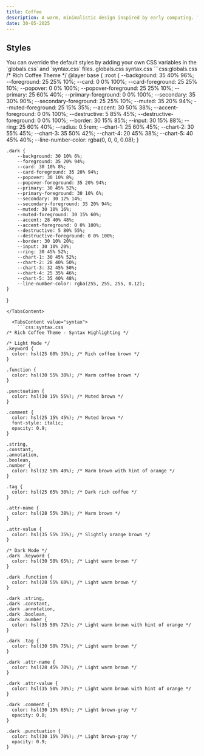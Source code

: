 ```yaml
---
title: Coffee
description: A warm, minimalistic design inspired by early computing. This theme is a replica of the "Coffee" theme from the `shiki-twoslash` package.
date: 30-05-2025
---
```


## Styles

<Note type="note" title="note">
  You can override the default styles by adding your own CSS variables in the `globals.css` and `syntax.css` files.
</Note>

<Tabs defaultValue="globals" className="pt-5 pb-1">
  <TabsList>
    <TabsTrigger value="globals">globals.css</TabsTrigger>
    <TabsTrigger value="syntax">syntax.css</TabsTrigger>
  </TabsList>
  <TabsContent value="globals">
    ```css:globals.css
/* Rich Coffee Theme */
@layer base {
    :root {
        --background: 35 40% 96%;
        --foreground: 25 25% 10%;
        --card: 0 0% 100%;
        --card-foreground: 25 25% 10%;
        --popover: 0 0% 100%;
        --popover-foreground: 25 25% 10%;
        --primary: 25 60% 40%;
        --primary-foreground: 0 0% 100%;
        --secondary: 35 30% 90%;
        --secondary-foreground: 25 25% 10%;
        --muted: 35 20% 94%;
        --muted-foreground: 25 15% 35%;
        --accent: 30 50% 38%;
        --accent-foreground: 0 0% 100%;
        --destructive: 5 85% 45%;
        --destructive-foreground: 0 0% 100%;
        --border: 30 15% 85%;
        --input: 30 15% 88%;
        --ring: 25 60% 40%;
        --radius: 0.5rem;
        --chart-1: 25 60% 45%;
        --chart-2: 30 55% 45%;
        --chart-3: 35 50% 42%;
        --chart-4: 20 45% 38%;
        --chart-5: 40 45% 40%;
        --line-number-color: rgba(0, 0, 0, 0.08);
    }

    .dark {
        --background: 30 10% 6%;
        --foreground: 35 20% 94%;
        --card: 30 10% 8%;
        --card-foreground: 35 20% 94%;
        --popover: 30 10% 8%;
        --popover-foreground: 35 20% 94%;
        --primary: 30 45% 52%;
        --primary-foreground: 30 10% 6%;
        --secondary: 30 12% 14%;
        --secondary-foreground: 35 20% 94%;
        --muted: 30 10% 16%;
        --muted-foreground: 30 15% 60%;
        --accent: 28 40% 48%;
        --accent-foreground: 0 0% 100%;
        --destructive: 5 80% 55%;
        --destructive-foreground: 0 0% 100%;
        --border: 30 10% 20%;
        --input: 30 10% 20%;
        --ring: 30 45% 52%;
        --chart-1: 30 45% 52%;
        --chart-2: 28 40% 50%;
        --chart-3: 32 45% 50%;
        --chart-4: 25 35% 46%;
        --chart-5: 35 40% 48%;
        --line-number-color: rgba(255, 255, 255, 0.12);
    }
}
```
</TabsContent>

  <TabsContent value="syntax">
    ```css:syntax.css
/* Rich Coffee Theme - Syntax Highlighting */

/* Light Mode */
.keyword {
  color: hsl(25 60% 35%); /* Rich coffee brown */
}

.function {
  color: hsl(30 55% 38%); /* Warm coffee brown */
}

.punctuation {
  color: hsl(30 15% 55%); /* Muted brown */
}

.comment {
  color: hsl(25 15% 45%); /* Muted brown */
  font-style: italic;
  opacity: 0.9;
}

.string,
.constant,
.annotation,
.boolean,
.number {
  color: hsl(32 50% 40%); /* Warm brown with hint of orange */
}

.tag {
  color: hsl(25 65% 30%); /* Dark rich coffee */
}

.attr-name {
  color: hsl(28 55% 38%); /* Warm brown */
}

.attr-value {
  color: hsl(35 55% 35%); /* Slightly orange brown */
}

/* Dark Mode */
.dark .keyword {
  color: hsl(30 50% 65%); /* Light warm brown */
}

.dark .function {
  color: hsl(28 55% 68%); /* Light warm brown */
}

.dark .string,
.dark .constant,
.dark .annotation,
.dark .boolean,
.dark .number {
  color: hsl(35 50% 72%); /* Light warm brown with hint of orange */
}

.dark .tag {
  color: hsl(30 50% 75%); /* Light warm brown */
}

.dark .attr-name {
  color: hsl(28 45% 70%); /* Light warm brown */
}

.dark .attr-value {
  color: hsl(35 50% 70%); /* Light warm brown with hint of orange */
}

.dark .comment {
  color: hsl(30 15% 65%); /* Light brown-gray */
  opacity: 0.8;
}

.dark .punctuation {
  color: hsl(30 15% 70%); /* Light brown-gray */
  opacity: 0.9;
}
```
</TabsContent>
</Tabs>
